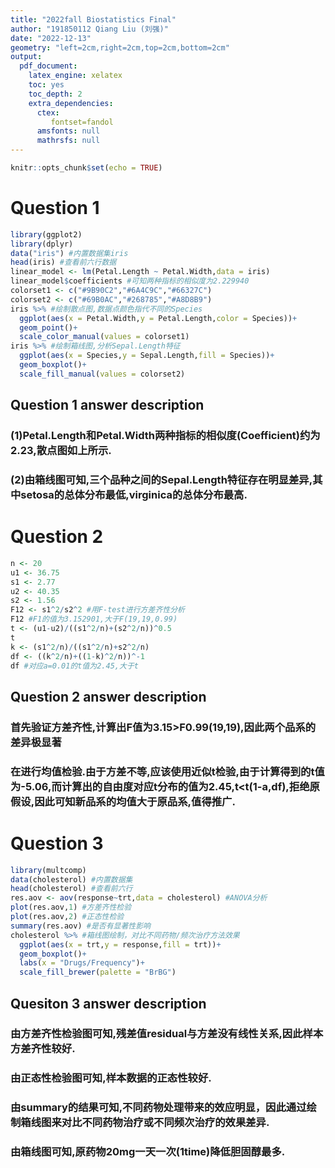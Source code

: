 ```yaml
---
title: "2022fall Biostatistics Final"
author: "191850112 Qiang Liu (刘强)"
date: "2022-12-13"
geometry: "left=2cm,right=2cm,top=2cm,bottom=2cm"
output:
  pdf_document: 
    latex_engine: xelatex
    toc: yes
    toc_depth: 2
    extra_dependencies:
      ctex:
         fontset=fandol
      amsfonts: null
      mathrsfs: null
---
```


```r
knitr::opts_chunk$set(echo = TRUE)
```

\newpage

# Question 1
```r
library(ggplot2)
library(dplyr)
data("iris") #内置数据集iris
head(iris) #查看前六行数据
linear_model <- lm(Petal.Length ~ Petal.Width,data = iris)
linear_model$coefficients #可知两种指标的相似度为2.229940
colorset1 <- c("#9B90C2","#6A4C9C","#66327C")
colorset2 <- c("#69B0AC","#268785","#A8D8B9")
iris %>% #绘制散点图,数据点颜色指代不同的Species
  ggplot(aes(x = Petal.Width,y = Petal.Length,color = Species))+
  geom_point()+
  scale_color_manual(values = colorset1)
iris %>% #绘制箱线图,分析Sepal.Length特征
  ggplot(aes(x = Species,y = Sepal.Length,fill = Species))+
  geom_boxplot()+
  scale_fill_manual(values = colorset2)
```

## Question 1 answer description
### (1)Petal.Length和Petal.Width两种指标的相似度(Coefficient)约为2.23,散点图如上所示.
### (2)由箱线图可知,三个品种之间的Sepal.Length特征存在明显差异,其中setosa的总体分布最低,virginica的总体分布最高.

\newpage

# Question 2
```r
n <- 20
u1 <- 36.75
s1 <- 2.77
u2 <- 40.35
s2 <- 1.56
F12 <- s1^2/s2^2 #用F-test进行方差齐性分析
F12 #F1的值为3.152901,大于F(19,19,0.99)
t <- (u1-u2)/((s1^2/n)+(s2^2/n))^0.5
t
k <- (s1^2/n)/((s1^2/n)+s2^2/n)
df <- ((k^2/n)+((1-k)^2/n))^-1
df #对应a=0.01的t值为2.45,大于t
```

## Question 2 answer description
### 首先验证方差齐性,计算出F值为3.15>F0.99(19,19),因此两个品系的差异极显著
### 在进行均值检验.由于方差不等,应该使用近似t检验,由于计算得到的t值为-5.06,而计算出的自由度对应t分布的值为2.45,t<t(1-a,df),拒绝原假设,因此可知新品系的均值大于原品系,值得推广.

\newpage

# Question 3
```r
library(multcomp)
data(cholesterol) #内置数据集
head(cholesterol) #查看前六行
res.aov <- aov(response~trt,data = cholesterol) #ANOVA分析
plot(res.aov,1) #方差齐性检验
plot(res.aov,2) #正态性检验
summary(res.aov) #是否有显著性影响
cholesterol %>% #箱线图绘制，对比不同药物/频次治疗方法效果
  ggplot(aes(x = trt,y = response,fill = trt))+
  geom_boxplot()+
  labs(x = "Drugs/Frequency")+
  scale_fill_brewer(palette = "BrBG")
```

## Quesiton 3 answer description
### 由方差齐性检验图可知,残差值residual与方差没有线性关系,因此样本方差齐性较好.
### 由正态性检验图可知,样本数据的正态性较好.
### 由summary的结果可知,不同药物处理带来的效应明显，因此通过绘制箱线图来对比不同药物治疗或不同频次治疗的效果差异.
### 由箱线图可知,原药物20mg一天一次(1time)降低胆固醇最多.